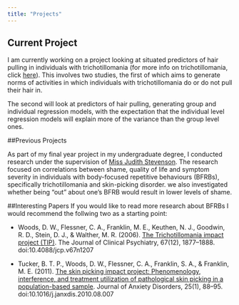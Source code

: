 ```yaml
---
title: "Projects"
---
```


## Current Project

I am currently working on a project looking at situated predictors of hair pulling in individuals with trichotillomania (for more info on trichotillomania, click [here](http://www.bfrb.org/learn-about-bfrbs/trichotillomania)). This involves two studies, the first of which aims to generate norms of activities in which individuals with trichotillomania do or do not pull their hair in. 

The second will look at predictors of hair pulling, generating group and individual regression models, with the expectation that the individual level regression models will explain more of the variance than the group level ones.

##Previous Projects

As part of my final year project in my undergraduate degree, I conducted research under the supervision of [Miss Judith Stevenson](https://www.gla.ac.uk/schools/psychology/staff/judestevenson/). The research focused on correlations between shame, quality of life and symptom severity in individuals with body-focused repetitive behaviours (BFRBs), specifically trichotillomania and skin-picking disorder. we also investigated whether being "out" about one's BFRB would result in lower levels of shame. 

##Interesting Papers
If you would like to read more research about BFRBs I would recommend the follwing two as a starting point:

* Woods, D. W., Flessner, C. A., Franklin, M. E., Keuthen, N. J., Goodwin, R. D., Stein, D. J., & Walther, M. R. (2006). [The Trichotillomania impact project (TIP)](https://www.med.upenn.edu/ctsa/assets/user-content/documents/WoodsFranklin_TIP_2006.pdf). The Journal of Clinical Psychiatry, 67(12), 1877–1888. doi:10.4088/jcp.v67n1207

* Tucker, B. T. P., Woods, D. W., Flessner, C. A., Franklin, S. A., & Franklin, M. E. (2011). [The skin picking impact project: Phenomenology, interference, and treatment utilization of pathological skin picking in a population-based sample](http://www.sciencedirect.com/science/article/pii/S0887618510001714). Journal of Anxiety Disorders, 25(1), 88–95. doi:10.1016/j.janxdis.2010.08.007

